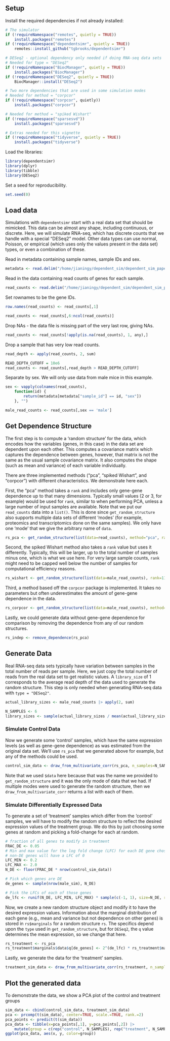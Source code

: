 ## Setup

Install the required dependencies if not already installed:
```r
# The simulator
if (!requireNamespace("remotes", quietly = TRUE))
    install.packages("remotes")
if (!requireNamespace("dependentsimr", quietly = TRUE))
    remotes::install_github("tgbrooks/dependentsimr")

# DESeq2 - optional dependency only needed if doing RNA-seq data sets
# Needed for type = "DESeq2"
if (!requireNamespace("BiocManager", quietly = TRUE))
    install.packages("BiocManager")
if (!requireNamespace("DESeq2", quietly = TRUE))
    BiocManager::install("DESeq2")

# Two more dependencies that are used in some simulation modes
# Needed for method = "corpcor"
if (!requireNamespace("corpcor", quietly)) 
    install.packages("corpcor")

# Needed for method = "spiked Wishart"
if (!requireNamespace("sparsesvd"))
    install.packages("sparsesvd")

# Extras needed for this vignette
if (!requireNamespace("tidyverse", quietly = TRUE))
    install.packages("tidyverse")
```

Load the libraries:
```r
library(dependentsimr)
library(dplyr)
library(tibble)
library(DESeq2)
```

Set a seed for reproducibility.
```r
set.seed(0)
```

## Load data

Simulations with `dependentsimr` start with a real data set that should be mimicked.
This data can be almost any shape, including continuous, or discrete.
Here, we will simulate RNA-seq, which has discrete counts that we handle with a special "DESeq2" model.
Other data types can use normal, Poisson, or empirical (which uses only the values present in the data set) types, or even a combination of these.

Read in metadata containing sample names, sample IDs and sex.
```r
metadata <- read.delim("/home/jianingy/dependent_sim/dependent_sim_paper/processed/GSE151923_sample_metadata.txt", sep="\t")
```


Read in the data containing read counts of genes for each sample.
```r
read_counts <- read.delim("/home/jianingy/dependent_sim/dependent_sim_paper/data/GSE151923_metaReadCount_ensembl.txt.gz", sep="\t")
```


Set rownames to be the gene IDs.
```r
row.names(read_counts) <- read_counts[,1]

read_counts <- read_counts[,6:ncol(read_counts)]
```

Drop NAs - the data file is missing part of the very last row, giving NAs.
```r
read_counts <- read_counts[!apply(is.na(read_counts), 1, any),]
```

Drop a sample that has very low read counts.
```r
read_depth <- apply(read_counts, 2, sum)

READ_DEPTH_CUTOFF = 10e6
read_counts <- read_counts[,read_depth > READ_DEPTH_CUTOFF]
```

Separate by sex. We will only use data from male mice in this example.
```r
sex <- vapply(colnames(read_counts),
    function(id) {
        return(metadata[metadata["sample_id"] == id, "sex"])
    }, "")

male_read_counts <- read_counts[,sex == 'male']
```

## Get Dependence Structure

The first step is to compute a 'random structure' for the data, which encodes how the variables (genes, in this case) in the data set are dependent upon each other.
This computes a covariance matrix which captures the dependence between genes, however, that matrix is not the same as the usual sample covariance matrix.
It also computes the shape (such as mean and variance) of each variable individually.

There are three implemented methods ("pca", "spiked Wishart", and "corpcor") with different characteristics.
We demonstrate here each.

First, the "pca" method takes a `rank` and includes only gene-gene dependence up to that many dimensions.
Typically small values (2 or 3, for example) would be used for `rank`, similar to when performing PCA, unless a large number of input samples are available.
Note that we put our `read_counts` data into a `list()`.
This is done since `get_random_structure` also supports multiple data sets of different 'modes' (for example, proteomics and transcriptomics done on the same samples).
We only have one 'mode' that we give the arbitrary name of `data`.
```r

rs_pca <- get_random_structure(list(data=read_counts), method="pca", rank=2, types="DESeq2")
```

Second, the spiked Wishart method also takes a `rank` value but uses it differently.
Typically, this will be larger, up to the total number of samples minus one, which is what we use here.
For very large sample counts, `rank` might need to be capped well below the number of samples for computational efficiency reasons.
```r
rs_wishart <- get_random_structure(list(data=male_read_counts), rank=11, method="spiked Wishart", types="DESeq2")
```

Third, a method based off the `corpcor` package is implemented.
It takes no parameters but often underestimates the amount of gene-gene dependence in the data.
```r
rs_corpcor <- get_random_structure(list(data=male_read_counts), method="corpcor", types="DESeq2")
```

Lastly, we could generate data without gene-gene dependence for comparison by removing the dependence from any of our random structures.
```r
rs_indep <- remove_dependence(rs_pca)
```

## Generate Data

Real RNA-seq data sets typically have variation between samples in the total number of reads per sample.
Here, we just copy the total number of reads from the real data set to get realistic values.
A `library_size` of 1 corresponds to the average read depth of the data used to generate the random structure.
This step is only needed when generating RNA-seq data with `type = "DESeq2"`.

```r
actual_library_sizes <- male_read_counts |> apply(2, sum)

N_SAMPLES <- 6
library_sizes <- sample(actual_library_sizes / mean(actual_library_sizes), size=N_SAMPLES, replace=TRUE)
```

### Simulate Control Data

Now we generate some 'control' samples, which have the same expression levels (as well as gene-gene dependence) as was estimated from the original data set.
We'll use `rs_pca` that we generated above for example, but any of the methods could be used.
```r
control_sim_data <- draw_from_multivariate_corr(rs_pca, n_samples=N_SAMPLES, size_factors=library_sizes)$data
```
Note that we used `$data` here because that was the name we provided to `get_random_structure` and it was the only mode of data that we had.
If multiple modes were used to generate the random structure, then we `draw_from_multivariate_corr` returns a list with each of them.

### Simulate Differentially Expressed Data

To generate a set of 'treatment' samples which differ from the 'control' samples, we will have to modify the random structure to reflect the desired expression values of the treatment group.
We do this by just choosing some genes at random and picking a fold-change for each at random.

```r
# fraction of all genes to modify in treatment
FRAC_DE <- 0.05
# Min and max value for the log fold change (LFC) for each DE gene chosen
# non-DE genes will have a LFC of 0
LFC_MIN <- 0.2
LFC_MAX <- 2.0
N_DE <- floor(FRAC_DE * nrow(control_sim_data))

# Pick which genes are DE
de_genes <- sample(nrow(male_sim), N_DE)

# Pick the LFCs of each of those genes
de_lfc <- runif(N_DE, LFC_MIN, LFC_MAX) * sample(c(-1, 1), size=N_DE, replace=TRUE)
```

Now, we create a new random structure object and modify it to have the desired expression values.
Information about the marginal distribution of each gene (e.g., mean and variance but not dependence on other genes) is stored in `rs$marginals` for a random structure `rs`.
The specifics depend upon the `type` used in `get_random_structure`, but for `DESeq2`, the `q` value determines the mean expression, so we change that here.

```r
rs_treatment <- rs_pca
rs_treatment$marginals$data$q[de_genes] <- 2^(de_lfc) * rs_treatment$marginals$data$q[de_genes]
```

Lastly, we generate the data for the 'treatment' samples.
```r
treatment_sim_data <- draw_from_multivariate_corr(rs_treatment, n_samples=N_SAMPLES, size_factors=library_sizes)$data
```

## Plot the generated data

To demonstrate the data, we show a PCA plot of the control and treatment groups
```r
sim_data <- cbind(control_sim_data, treatment_sim_data)
pca <- prcomp(t(sim_data), center=TRUE, scale.=TRUE, rank.=2)
pca_points <- predict(t(sim_data))
pca_data <- tibble(x=pca_points[,1], y=pca_points[,2]) |>
    mutate(group = c(rep("control", N_SAMPLES), rep("treatment", N_SAMPLES)))
ggplot(pca_data, aes(x, y, color=group))
```
